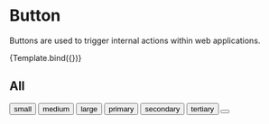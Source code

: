 

<Meta 
  title="Components/Buttons" 
  component={Button}
/>


# Button

Buttons are used to trigger internal actions within web applications.


<Preview withToolbar>
  <Story 
    name="primary" 
  >
    {Template.bind({})}
  </Story>
</Preview>

<ArgsTable of={Button}/>


## All

<Story name="All">
  <Button size="small">small </Button>
  <Button size="medium">medium </Button>
  <Button size="large">large </Button>
  <Button size="small" type= "primary"> primary </Button>
  <Button size="small" type= "secondary"> secondary </Button>
  <Button size="small" type= "tertiary"> tertiary </Button>
  <Button size="small" containsIcon> 
    <CloseIcon/> 
  </Button> 
</Story>


<Story name="tertiary">
</Story>